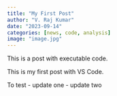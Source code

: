 ```yaml
---
title: "My First Post"
author: "V. Raj Kumar"
date: "2023-09-14"
categories: [news, code, analysis]
image: "image.jpg"
---
```


This is a post with executable code.

This is my first post with VS Code.

To test
 - update one
 - update two

